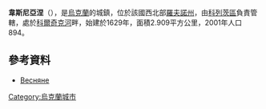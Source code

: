 {{coord|50|41|16|N|27|13|15|E|scale:100000|display=title}}

'''韋斯尼亞涅'''（{{lang-uk|Весняне}}），是[[烏克蘭|烏克蘭]]的城鎮，位於該國西北部[[羅夫諾州|羅夫諾州]]，由[[科列茨區|科列茨區]]負責管轄，處於[[科爾奇克河_(斯盧奇河支流)|科爾奇克河]]畔，始建於1629年，面積2.909平方公里，2001年人口894。

==參考資料==
*[http://w1.c1.rada.gov.ua/pls/z7503/A005?rdat1=03.04.2014&rf7571=27730 Весняне] {{Wayback|url=http://w1.c1.rada.gov.ua/pls/z7503/A005?rdat1=03.04.2014&rf7571=27730 |date=20160304205525 }}

{{Ukraine-geo-stub}}
[[Category:烏克蘭城市|Category:烏克蘭城市]]